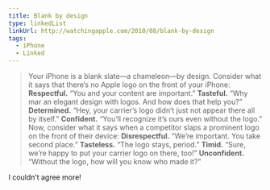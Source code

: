 ```yaml
---
title: Blank by design
type: linkedList
linkUrl: http://watchingapple.com/2010/08/blank-by-design
tags:
  - iPhone
  - Linked
---
```


> Your iPhone is a blank slate—a chameleon—by design. Consider what it says that there’s no Apple logo on the front of your iPhone: **Respectful.** “You and your content are important.” **Tasteful.** “Why mar an elegant design with logos. And how does that help you?” **Determined.** “Hey, your carrier’s logo didn’t just not appear there all by itself.” **Confident.** “You’ll recognize it’s ours even without the logo.” Now, consider what it says when a competitor slaps a prominent logo on the front of their device: **Disrespectful.** “We’re important. You take second place.” **Tasteless.** “The logo stays, period.” **Timid.** “Sure, we’re happy to put your carrier logo on there, too!” **Unconfident.** “Without the logo, how will you know who made it?”

I couldn’t agree more!
